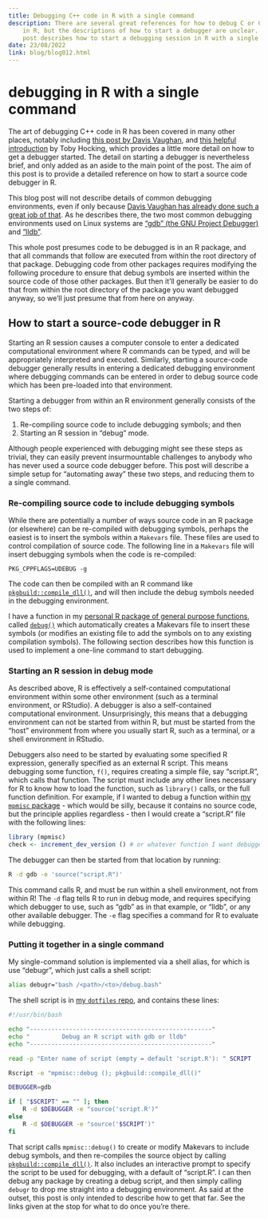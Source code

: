 ```yaml
---
title: Debugging C++ code in R with a single command
description: There are several great references for how to debug C or C++ code
    in R, but the descriptions of how to start a debugger are unclear. This
    post describes how to start a debugging session in R with a single command.
date: 23/08/2022
link: blog/blog012.html
---
```


# debugging in R with a single command

The art of debugging C++ code in R has been covered in many other places,
notably including [this post by Davis
Vaughan](https://blog.davisvaughan.com/posts/2019-04-05-debug-r-package-with-cpp),
and [this helpful introduction](https://tdhock.github.io/blog/2019/gdb/) by
Toby Hocking, which provides a little more detail on how to get a debugger
started. The detail on starting a debugger is nevertheless brief, and only
added as an aside to the main point of the post. The aim of this post is to
provide a detailed reference on how to start a source code debugger in R.

This blog post will not describe details of common debugging environments, even
if only because [Davis Vaughan has already done such a great job of
that](https://blog.davisvaughan.com/posts/2019-04-05-debug-r-package-with-cpp).
As he describes there, the two most common debugging environments used on Linux
systems are ["gdb" (the GNU Project Debugger)](https://www.sourceware.org/gdb/)
and ["lldb"](https://lldb.llvm.org/).

This whole post presumes code to be debugged is in an R package, and that all
commands that follow are executed from within the root directory of that
package. Debugging code from other packages requires modifying the following
procedure to ensure that debug symbols are inserted within the source code of
those other packages. But then it'll generally be easier to do that from within
the root directory of the package you want debugged anyway, so we'll just
presume that from here on anyway.

## How to start a source-code debugger in R

Starting an R session causes a computer console to enter a dedicated
computational environment where R commands can be typed, and will be
appropriately interpreted and executed. Similarly, starting a source-code
debugger generally results in entering a dedicated debugging environment where
debugging commands can be entered in order to debug source code which has been
pre-loaded into that environment.

Starting a debugger from within an R environment generally consists of the two
steps of:

1. Re-compiling source code to include debugging symbols; and then
2. Starting an R session in "debug" mode.

Although people experienced with debugging might see these steps as trivial,
they can easily prevent insurmountable challenges to anybody who has never used
a source code debugger before. This post will describe a simple setup for
"automating away" these two steps, and reducing them to a single command.

### Re-compiling source code to include debugging symbols

While there are potentially a number of ways source code in an R package (or
elsewhere) can be re-compiled with debugging symbols, perhaps the easiest is to
insert the symbols within a `Makevars` file. These files are used to control
compilation of source code. The following line in a `Makevars` file will insert
debugging symbols when the code is re-compiled:

```
PKG_CPPFLAGS=UDEBUG -g
```

The code can then be compiled with an R command like
[`pkgbuild::compile_dll()`](https://r-lib.github.io/pkgbuild/reference/compile_dll.html),
and will then include the debug symbols needed in the debugging environment.

I have a function in my [personal R package of general purpose
functions](https://github.com/mpadge/mpmisc), called
[`debug()`](https://github.com/mpadge/mpmisc/blob/main/R/debug.R) which
automatically creates a Makevars file to insert these symbols (or modifies an
existing file to add the symbols on to any existing compilation symbols). The
following section describes how this function is used to implement a one-line
command to start debugging.

### Starting an R session in debug mode

As described above, R is effectively a self-contained computational environment
within some other environment (such as a terminal environment, or RStudio). A
debugger is also a self-contained computational environment. Unsurprisingly,
this means that a debugging environment can not be started from within R, but
must be started from the "host" environment from where you usually start R,
such as a terminal, or a shell environment in RStudio.

Debuggers also need to be started by evaluating some specified R expression,
generally specified as an external R script. This means debugging some
function, `f()`, requires creating a simple file, say "script.R", which calls
that function. The script must include any other lines necessary for R to know
how to load the function, such as `library()` calls, or the full function
definition. For example, if I wanted to debug a function within [my `mpmisc` package](https://github.com/mpadge/mpmisc) - which would be silly, because it contains no source code, but the principle applies regardless - then I would create a "script.R" file with the following lines:

```r
library (mpmisc)
check <- increment_dev_version () # or whatever function I want debugged.
```

The debugger can then be started from that location by running:

```bash
R -d gdb -e 'source("script.R")'
```

This command calls R, and must be run within a shell environment, not from
within R! The `-d` flag tells R to run in debug mode, and requires specifying
which debugger to use, such as "gdb" as in that example, or "lldb", or any
other available debugger. The `-e` flag specifies a command for R to evaluate
while debugging.

### Putting it together in a single command

My single-command solution is implemented via a shell alias, for which is use
"debugr", which just calls a shell script:

```bash
alias debugr="bash /<path>/<to>/debug.bash"
```

The shell script is in [my `dotfiles`
repo](https://github.com/mpadge/dotfiles/blob/main/system/debug.bash), and
contains these lines:

```bash
#!/usr/bin/bash

echo "---------------------------------------------------"
echo "         Debug an R script with gdb or lldb"
echo "---------------------------------------------------"

read -p "Enter name of script (empty = default 'script.R'): " SCRIPT

Rscript -e "mpmisc::debug (); pkgbuild::compile_dll()"

DEBUGGER=gdb

if [ "$SCRIPT" == "" ]; then
    R -d $DEBUGGER -e "source('script.R')"
else
    R -d $DEBUGGER -e "source('$SCRIPT')"
fi
```


That script calls `mpmisc::debug()` to create or modify Makevars to include
debug symbols, and then re-compiles the source object by calling
[`pkgbuild::compile_dll()`](https://r-lib.github.io/pkgbuild/reference/compile_dll.html).
It also includes an interactive prompt to specify the script to be used for
debugging, with a default of "script.R". I can then debug any package by
creating a debug script, and then simply calling `debugr` to drop me straight
into a debugging environment. As said at the outset, this post is only intended
to describe how to get that far. See the links given at the stop for what to do
once you're there.

